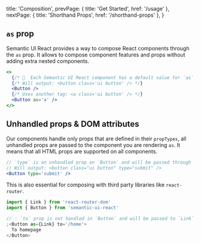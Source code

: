 
  title: 'Composition',
  prevPage: { title: 'Get Started', href: '/usage' },
  nextPage: { title: 'Shorthand Props', href: '/shorthand-props' },
}

## `as` prop

Semantic UI React provides a way to compose React components through the `as` prop. It allows to compose component features and props without adding extra nested components.

```jsx
<>
  {/* 🔨  Each Semantic UI React component has a default value for `as` prop */}
  {/* Will output: <button class='ui button' /> */}
  <Button />
  {/* Uses another tag: <a class='ui button' /> */}
  <Button as='a' />
</>
```

## Unhandled props & DOM attributes

Our components handle only props that are defined in their `propTypes`, all unhandled props are passed to the component you are rendering `as`. It means that all HTML props are supported on all components.

```jsx
// `type` is an unhandled prop on `Button` and will be passed through ⬇️
// Will output: <button class="ui button" type="submit" />
<Button type='submit' />
```

This is also essential for composing with third party libraries like `react-router`.

```jsx
import { Link } from 'react-router-dom'
import { Button } from 'semantic-ui-react'

// 💡 `to` prop is not handled in `Button` and will be passed to `Link` component
;<Button as={Link} to='/home'>
  To homepage
</Button>
```
